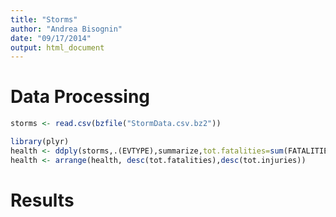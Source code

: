 ```yaml
---
title: "Storms"
author: "Andrea Bisognin"
date: "09/17/2014"
output: html_document
---
```


# Data Processing

```r
storms <- read.csv(bzfile("StormData.csv.bz2"))
```

```r
library(plyr)
health <- ddply(storms,.(EVTYPE),summarize,tot.fatalities=sum(FATALITIES),tot.injuries=sum(INJURIES))
health <- arrange(health, desc(tot.fatalities),desc(tot.injuries))
```


# Results